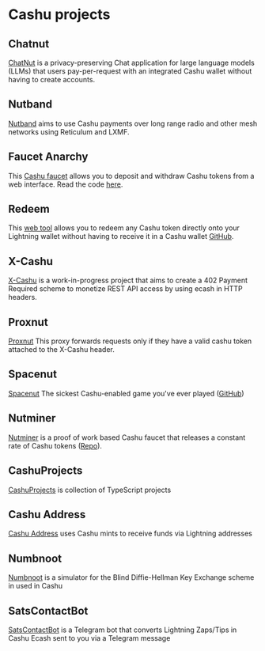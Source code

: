 
# Cashu projects

## Chatnut

[ChatNut](https://chatnut.sparkpay.pt/) is a privacy-preserving Chat application for large language models (LLMs) that users pay-per-request with an integrated Cashu wallet without having to create accounts.

## Nutband

[Nutband](https://github.com/jooray/nutband) aims to use Cashu payments over long range radio and other mesh networks using Reticulum and LXMF.

## Faucet Anarchy

This [Cashu faucet](https://www.gandlaf.com/faucet/anarchy) allows you to deposit and withdraw Cashu tokens from a web interface. Read the code [here](https://github.com/gandlafbtc/cashu-faucet).

## Redeem

This [web tool](https://redeem.cashu.me/) allows you to redeem any Cashu token directly onto your Lightning wallet without having to receive it in a Cashu wallet [GitHub](https://github.com/cashubtc/cashu-redeem).

## X-Cashu

[X-Cashu](https://github.com/callebtc/xcashu) is a work-in-progress project that aims to create a 402 Payment Required scheme to monetize REST API access by using ecash in HTTP headers.

## Proxnut

[Proxnut](https://github.com/gandlafbtc/proxnut) This proxy forwards requests only if they have a valid cashu token attached to the X-Cashu header.

## Spacenut

[Spacenut](https://spacenut.nutstash.app) The sickest Cashu-enabled game you've ever played ([GitHub](https://github.com/gandlafbtc/spacenut))

## Nutminer

[Nutminer](https://nutminer.semisol.dev/) is a proof of work based Cashu faucet that releases a constant rate of Cashu tokens ([Repo](https://git.semisol.dev/shit-code-v2/nutminer.git)).

## CashuProjects

[CashuProjects](https://github.com/CashuProjects) is collection of TypeScript projects

## Cashu Address

[Cashu Address](https://github.com/lightning-digital-entertainment/cashu-address) uses Cashu mints to receive funds via Lightning addresses

## Numbnoot

[Numbnoot](https://numbnoot.gandlaf.com) is a simulator for the Blind Diffie-Hellman Key Exchange scheme in used in Cashu

## SatsContactBot

[SatsContactBot](https://github.com/massmux/SatsContact) is a Telegram bot that converts Lightning Zaps/Tips in Cashu Ecash sent to you via a Telegram message
